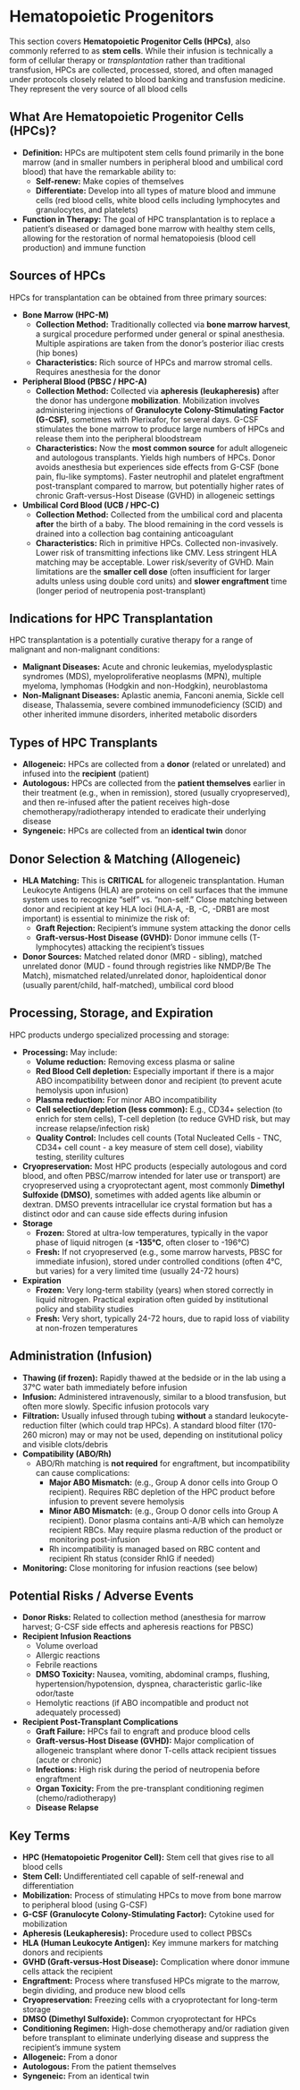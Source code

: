 # Hematopoietic Progenitors {-}

This section covers **Hematopoietic Progenitor Cells (HPCs)**, also commonly referred to as **stem cells**. While their infusion is technically a form of cellular therapy or *transplantation* rather than traditional transfusion, HPCs are collected, processed, stored, and often managed under protocols closely related to blood banking and transfusion medicine. They represent the very source of all blood cells

## **What Are Hematopoietic Progenitor Cells (HPCs)?** {-}

*   **Definition:** HPCs are multipotent stem cells found primarily in the bone marrow (and in smaller numbers in peripheral blood and umbilical cord blood) that have the remarkable ability to:
    *  **Self-renew:** Make copies of themselves
    *  **Differentiate:** Develop into all types of mature blood and immune cells (red blood cells, white blood cells including lymphocytes and granulocytes, and platelets)
*   **Function in Therapy:** The goal of HPC transplantation is to replace a patient's diseased or damaged bone marrow with healthy stem cells, allowing for the restoration of normal hematopoiesis (blood cell production) and immune function

## **Sources of HPCs** {-}

HPCs for transplantation can be obtained from three primary sources:

*  **Bone Marrow (HPC-M)**
    *   **Collection Method:** Traditionally collected via **bone marrow harvest**, a surgical procedure performed under general or spinal anesthesia. Multiple aspirations are taken from the donor's posterior iliac crests (hip bones)
    *   **Characteristics:** Rich source of HPCs and marrow stromal cells. Requires anesthesia for the donor
*  **Peripheral Blood (PBSC / HPC-A)**
    *   **Collection Method:** Collected via **apheresis (leukapheresis)** after the donor has undergone **mobilization**. Mobilization involves administering injections of **Granulocyte Colony-Stimulating Factor (G-CSF)**, sometimes with Plerixafor, for several days. G-CSF stimulates the bone marrow to produce large numbers of HPCs and release them into the peripheral bloodstream
    *   **Characteristics:** Now the **most common source** for adult allogeneic and autologous transplants. Yields high numbers of HPCs. Donor avoids anesthesia but experiences side effects from G-CSF (bone pain, flu-like symptoms). Faster neutrophil and platelet engraftment post-transplant compared to marrow, but potentially higher rates of chronic Graft-versus-Host Disease (GVHD) in allogeneic settings
*  **Umbilical Cord Blood (UCB / HPC-C)**
    *   **Collection Method:** Collected from the umbilical cord and placenta **after** the birth of a baby. The blood remaining in the cord vessels is drained into a collection bag containing anticoagulant
    *   **Characteristics:** Rich in primitive HPCs. Collected non-invasively. Lower risk of transmitting infections like CMV. Less stringent HLA matching may be acceptable. Lower risk/severity of GVHD. Main limitations are the **smaller cell dose** (often insufficient for larger adults unless using double cord units) and **slower engraftment** time (longer period of neutropenia post-transplant)

## **Indications for HPC Transplantation** {-}

HPC transplantation is a potentially curative therapy for a range of malignant and non-malignant conditions:

*   **Malignant Diseases:** Acute and chronic leukemias, myelodysplastic syndromes (MDS), myeloproliferative neoplasms (MPN), multiple myeloma, lymphomas (Hodgkin and non-Hodgkin), neuroblastoma
*   **Non-Malignant Diseases:** Aplastic anemia, Fanconi anemia, Sickle cell disease, Thalassemia, severe combined immunodeficiency (SCID) and other inherited immune disorders, inherited metabolic disorders

## **Types of HPC Transplants** {-}

*   **Allogeneic:** HPCs are collected from a **donor** (related or unrelated) and infused into the **recipient** (patient)
*   **Autologous:** HPCs are collected from the **patient themselves** earlier in their treatment (e.g., when in remission), stored (usually cryopreserved), and then re-infused after the patient receives high-dose chemotherapy/radiotherapy intended to eradicate their underlying disease
*   **Syngeneic:** HPCs are collected from an **identical twin** donor

## **Donor Selection & Matching (Allogeneic)** {-}

*   **HLA Matching:** This is **CRITICAL** for allogeneic transplantation. Human Leukocyte Antigens (HLA) are proteins on cell surfaces that the immune system uses to recognize "self" vs. "non-self." Close matching between donor and recipient at key HLA loci (HLA-A, -B, -C, -DRB1 are most important) is essential to minimize the risk of:
    *   **Graft Rejection:** Recipient's immune system attacking the donor cells
    *   **Graft-versus-Host Disease (GVHD):** Donor immune cells (T-lymphocytes) attacking the recipient's tissues
*   **Donor Sources:** Matched related donor (MRD - sibling), matched unrelated donor (MUD - found through registries like NMDP/Be The Match), mismatched related/unrelated donor, haploidentical donor (usually parent/child, half-matched), umbilical cord blood

## **Processing, Storage, and Expiration** {-}

HPC products undergo specialized processing and storage:

*   **Processing:** May include:
    *   **Volume reduction:** Removing excess plasma or saline
    *   **Red Blood Cell depletion:** Especially important if there is a major ABO incompatibility between donor and recipient (to prevent acute hemolysis upon infusion)
    *   **Plasma reduction:** For minor ABO incompatibility
    *   **Cell selection/depletion (less common):** E.g., CD34+ selection (to enrich for stem cells), T-cell depletion (to reduce GVHD risk, but may increase relapse/infection risk)
    *   **Quality Control:** Includes cell counts (Total Nucleated Cells - TNC, CD34+ cell count - a key measure of stem cell dose), viability testing, sterility cultures
*   **Cryopreservation:** Most HPC products (especially autologous and cord blood, and often PBSC/marrow intended for later use or transport) are cryopreserved using a cryoprotectant agent, most commonly **Dimethyl Sulfoxide (DMSO)**, sometimes with added agents like albumin or dextran. DMSO prevents intracellular ice crystal formation but has a distinct odor and can cause side effects during infusion
*   **Storage**
    *   **Frozen:** Stored at ultra-low temperatures, typically in the vapor phase of liquid nitrogen (**≤ -135°C**, often closer to -196°C)
    *   **Fresh:** If not cryopreserved (e.g., some marrow harvests, PBSC for immediate infusion), stored under controlled conditions (often 4°C, but varies) for a very limited time (usually 24-72 hours)
*   **Expiration**
    *   **Frozen:** Very long-term stability (years) when stored correctly in liquid nitrogen. Practical expiration often guided by institutional policy and stability studies
    *   **Fresh:** Very short, typically 24-72 hours, due to rapid loss of viability at non-frozen temperatures

## **Administration (Infusion)** {-}

*   **Thawing (if frozen):** Rapidly thawed at the bedside or in the lab using a 37°C water bath immediately before infusion
*   **Infusion:** Administered intravenously, similar to a blood transfusion, but often more slowly. Specific infusion protocols vary
*   **Filtration:** Usually infused through tubing **without** a standard leukocyte-reduction filter (which could trap HPCs). A standard blood filter (170-260 micron) may or may not be used, depending on institutional policy and visible clots/debris
*   **Compatibility (ABO/Rh)**
    *   ABO/Rh matching is **not required** for engraftment, but incompatibility can cause complications:
        *   **Major ABO Mismatch:** (e.g., Group A donor cells into Group O recipient). Requires RBC depletion of the HPC product before infusion to prevent severe hemolysis
        *   **Minor ABO Mismatch:** (e.g., Group O donor cells into Group A recipient). Donor plasma contains anti-A/B which can hemolyze recipient RBCs. May require plasma reduction of the product or monitoring post-infusion
        *   Rh incompatibility is managed based on RBC content and recipient Rh status (consider RhIG if needed)
*   **Monitoring:** Close monitoring for infusion reactions (see below)

## **Potential Risks / Adverse Events** {-}

*   **Donor Risks:** Related to collection method (anesthesia for marrow harvest; G-CSF side effects and apheresis reactions for PBSC)
*   **Recipient Infusion Reactions**
    *   Volume overload
    *   Allergic reactions
    *   Febrile reactions
    *   **DMSO Toxicity:** Nausea, vomiting, abdominal cramps, flushing, hypertension/hypotension, dyspnea, characteristic garlic-like odor/taste
    *   Hemolytic reactions (if ABO incompatible and product not adequately processed)
*   **Recipient Post-Transplant Complications**
    *   **Graft Failure:** HPCs fail to engraft and produce blood cells
    *   **Graft-versus-Host Disease (GVHD):** Major complication of allogeneic transplant where donor T-cells attack recipient tissues (acute or chronic)
    *   **Infections:** High risk during the period of neutropenia before engraftment
    *   **Organ Toxicity:** From the pre-transplant conditioning regimen (chemo/radiotherapy)
    *   **Disease Relapse**

## **Key Terms** {-}

*   **HPC (Hematopoietic Progenitor Cell):** Stem cell that gives rise to all blood cells
*   **Stem Cell:** Undifferentiated cell capable of self-renewal and differentiation
*   **Mobilization:** Process of stimulating HPCs to move from bone marrow to peripheral blood (using G-CSF)
*   **G-CSF (Granulocyte Colony-Stimulating Factor):** Cytokine used for mobilization
*   **Apheresis (Leukapheresis):** Procedure used to collect PBSCs
*   **HLA (Human Leukocyte Antigen):** Key immune markers for matching donors and recipients
*   **GVHD (Graft-versus-Host Disease):** Complication where donor immune cells attack the recipient
*   **Engraftment:** Process where transfused HPCs migrate to the marrow, begin dividing, and produce new blood cells
*   **Cryopreservation:** Freezing cells with a cryoprotectant for long-term storage
*   **DMSO (Dimethyl Sulfoxide):** Common cryoprotectant for HPCs
*   **Conditioning Regimen:** High-dose chemotherapy and/or radiation given before transplant to eliminate underlying disease and suppress the recipient's immune system
*   **Allogeneic:** From a donor
*   **Autologous:** From the patient themselves
*   **Syngeneic:** From an identical twin
